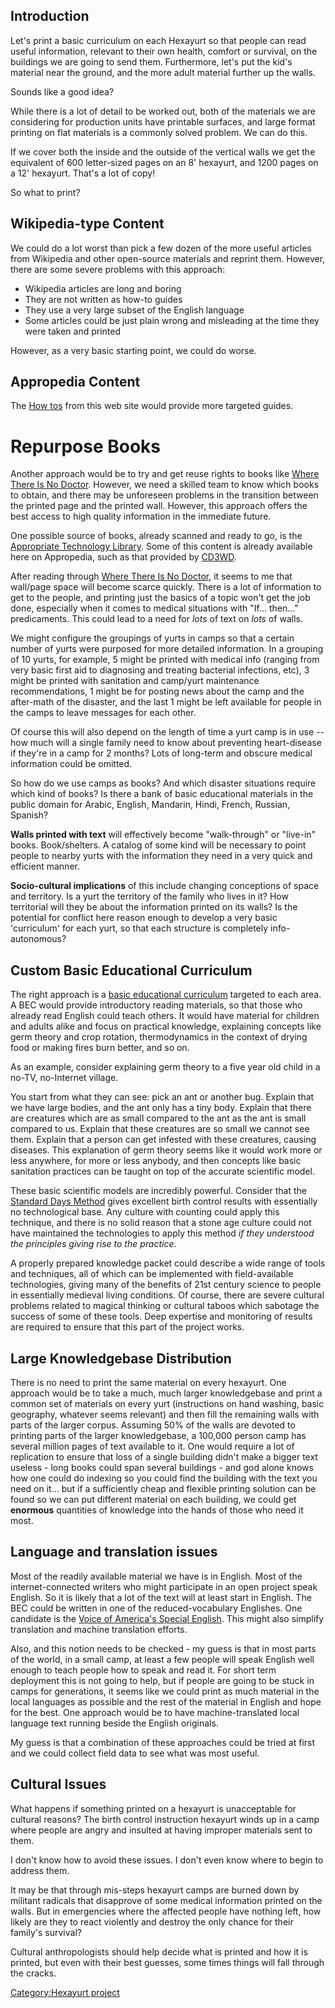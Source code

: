 {{Hexayurt header}}
== Introduction ==
Let's print a basic curriculum on each Hexayurt so that people can read useful information, relevant to their own health, comfort or survival, on the buildings we are going to send them. Furthermore, let's put the kid's material near the ground, and the more adult material further up the walls.

Sounds like a good idea?

While there is a lot of detail to be worked out, both of the materials we are considering for production units have printable surfaces, and large format printing on flat materials is a commonly solved problem. We can do this.

If we cover both the inside and the outside of the vertical walls we get the equivalent of 600 letter-sized pages on an 8' hexayurt, and 1200 pages on a 12' hexayurt. That's a lot of copy!

So what to print?

== Wikipedia-type Content ==
We could do a lot worst than pick a few dozen of the more useful articles from Wikipedia and other open-source materials and reprint them. However, there are some severe problems with this approach:

* Wikipedia articles are long and boring
* They are not written as how-to guides
* They use a very large subset of the English language
* Some articles could be just plain wrong and misleading at the time they were taken and printed

However, as a very basic starting point, we could do worse.

== Appropedia Content ==
The [[How tos]] from this web site would provide more targeted guides.

= Repurpose Books = 
Another approach would be to try and get reuse rights to books like [http://www.hesperian.org/publications_download.php#wtnd Where There Is No Doctor]. However, we need a skilled team to know which books to obtain, and there may be unforeseen problems in the transition between the printed page and the printed wall. However, this approach offers the best access to high quality information in the immediate future.

One possible source of books, already scanned and ready to go, is the [http://www.green-trust.org/atlibrary.htm Appropriate Technology Library].  Some of this content is already available here on Appropedia, such as that provided by [[CD3WD]].

After reading through [http://www.hesperian.org/publications_download.php#wtnd Where There Is No Doctor], it seems to me that wall/page space will become scarce quickly.  There is a lot of information to get to the people, and printing just the basics of a topic won't get the job done, especially when it comes to medical situations with "If... then..." predicaments.  This could lead to a need for ''lots'' of text on ''lots'' of walls.

We might configure the groupings of yurts in camps so that a certain number of yurts were purposed for more detailed information.  In a grouping of 10 yurts, for example, 5 might be printed with medical info (ranging from very basic first aid to diagnosing and treating bacterial infections, etc), 3 might be printed with sanitation and camp/yurt maintenance recommendations, 1 might be for posting news about the camp and the after-math of the disaster, and the last 1 might be left available for people in the camps to leave messages for each other.

Of course this will also depend on the length of time a yurt camp is in use -- how much will a single family need to know about preventing heart-disease if they're in a camp for 2 months?  Lots of long-term and obscure medical information could be omitted.

So how do we use camps as books?  And which disaster situations require which kind of books?  Is there a bank of basic educational materials in the public domain for Arabic, English, Mandarin, Hindi, French, Russian, Spanish?

'''Walls printed with text''' will effectively become "walk-through" or "live-in" books.  Book/shelters.  A catalog of some kind will be necessary to point people to nearby yurts with the information they need in a very quick and efficient manner.

'''Socio-cultural implications''' of this include changing conceptions of space and territory.  Is a yurt the territory of the family who lives in it?  How territorial will they be about the information printed on its walls?  Is the potential for conflict here reason enough to develop a very basic 'curriculum' for each yurt, so that each structure is completely info-autonomous?

== Custom Basic Educational Curriculum ==
The right approach is a [[basic educational curriculum]] targeted to each area. A BEC would provide introductory reading materials, so that those who already read English could teach others. It would have material for children and adults alike and focus on practical knowledge, explaining concepts like germ theory and crop rotation, thermodynamics in the context of drying food or making fires burn better, and so on.

As an example, consider explaining germ theory to a five year old child in a no-TV, no-Internet village.

You start from what they can see: pick an ant or another bug. Explain that we have large bodies, and the ant only has a tiny body. Explain that there are creatures which are as small compared to the ant as the ant is small compared to us. Explain that these creatures are so small we cannot see them. Explain that a person can get infested with these creatures, causing diseases. This explanation of germ theory seems like it would work more or less anywhere, for more or less anybody, and then concepts like basic sanitation practices can be taught on top of the accurate scientific model.

These basic scientific models are incredibly powerful. Consider that the [http://www.epigee.org/guide/sdm.html Standard Days Method] gives excellent birth control results with essentially no technological base. Any culture with counting could apply this technique, and there is no solid reason that a stone age culture could not have maintained the technologies to apply this method ''if they understood the principles giving rise to the practice''.

A properly prepared knowledge packet could describe a wide range of tools and techniques, all of which can be implemented with field-available technologies, giving many of the benefits of 21st century science to people in essentially medieval living conditions. Of course, there are severe cultural problems related to magical thinking or cultural taboos which sabotage the success of some of these tools. Deep expertise and monitoring of results are required to ensure that this part of the project works.

== Large Knowledgebase Distribution ==
There is no need to print the same material on every hexayurt. One approach would be to take a much, much larger knowledgebase and print a common set of materials on every yurt (instructions on hand washing, basic geography, whatever seems relevant) and then fill the remaining walls with parts of the larger corpus. Assuming 50% of the walls are devoted to printing parts of the larger knowledgebase, a 100,000 person camp has several million pages of text available to it. One would require a lot of replication to ensure that loss of a single building didn't make a bigger text useless - long books could span several buildings - and god alone knows how one could do indexing so you could find the building with the text you need on it... but if a sufficiently cheap and flexible printing solution can be found so we can put different material on each building, we could get '''enormous''' quantities of knowledge into the hands of those who need it most.

== Language and translation issues ==
Most of the readily available material we have is in English. Most of the internet-connected writers who might participate in an open project speak English. So it is likely that a lot of the text will at least start in English. The BEC could be written in one of the reduced-vocabulary Englishes. One candidate is the  [http://en.wikipedia.org/wiki/Special_English Voice of America's Special English]. This might also simplify translation and machine translation efforts.

Also, and this notion needs to be checked - my guess is that in most parts of the world, in a small camp, at least a few people will speak English well enough to teach people how to speak and read it. For short term deployment this is not going to help, but if people are going to be stuck in camps for generations, it seems like we could print as much material in the local languages as possible and the rest of the material in English and hope for the best. One approach would be to have machine-translated local language text running beside the English originals.

My guess is that a combination of these approaches could be tried at first and we could collect field data to see what was most useful.

== Cultural Issues ==
What happens if something printed on a hexayurt is unacceptable for cultural reasons? The birth control instruction hexayurt winds up in a camp where people are angry and insulted at having improper materials sent to them.

I don't know how to avoid these issues. I don't even know where to begin to address them.

It may be that through mis-steps hexayurt camps are burned down by militant radicals that disapprove of some medical information printed on the walls.  But in emergencies where the affected people have nothing left, how likely are they to react violently and destroy the only chance for their family's survival?

Cultural anthropologists should help decide what is printed and how it is printed, but even with their best guesses, some times things will fall through the cracks.

[[Category:Hexayurt project]]